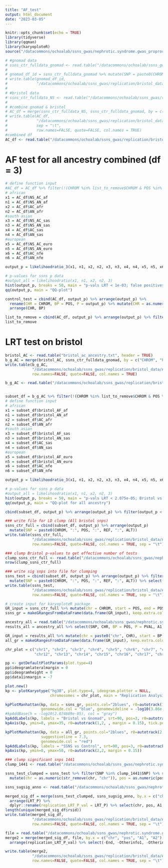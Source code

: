 ```yaml
---
title: "AF_test"
output: html_document
date: "2023-03-05"
---
```


```r
knitr::opts_chunk$set(echo = TRUE)
library(tidyverse)
library(qqman)
library(karyoploteR)
source("/datacommons/ochoalab/ssns_gwas/nephrotic.syndrome.gwas_proprocessing_202205/allele_freq/likelihoodratiotest_function.R")
```

```r
# #gnomad data
# ssns_ctr_fulldata_gnomad <- read.table("/datacommons/ochoalab/ssns_gwas/replication/bristol_data/AF/ssns_ctr_all/gnomad-3-genome.txt", header = TRUE, sep = "\t")
# 
# gnomad_df_id = ssns_ctr_fulldata_gnomad %>% mutate(SNP = paste0(CHROM, ":", POS, ":", REF, ":", ALT)) %>% select(SNP)
# write.table(gnomad_df_id,
#             "/datacommons/ochoalab/ssns_gwas/replication/bristol_data/AF/ssns_ctr_all/gnomad_snp_id.txt", row.names=FALSE, quote=FALSE, col.names = FALSE)
# 
# #bristol data
# ssns_ctr_fulldata_NS <- read.table("/datacommons/ochoalab/ssns_gwas/replication/bristol_data/AF/ssns_ctr_all/ssns_control_all_AC.txt", header = TRUE, sep = "\t")
# 
# #combine gnomad & bristol
# AC_df = merge(ssns_ctr_fulldata_NS, ssns_ctr_fulldata_gnomad, by = c("CHROM", "POS", "REF", "ALT"), all.y = TRUE) %>% drop_na()
# write.table(AC_df, 
#             "/datacommons/ochoalab/ssns_gwas/replication/bristol_data/AF/ssns_ctr_all/NS_gnomad_ssns_all_AC.txt", 
#             sep = "\t", 
#             row.names=FALSE, quote=FALSE, col.names = TRUE)
#combined df
AC_df <- read.table("/datacommons/ochoalab/ssns_gwas/replication/bristol_data/AF/ssns_ctr_all/NS_gnomad_ssns_all_AC.txt", header = TRUE, sep = "\t")
```

# AF test for all ancestry combined (df = 3)
```r
# define function input
#AC_df = AC_df %>% filter(!(CHROM %in% list_to_remove$CHROM & POS %in% list_to_remove$POS & REF %in% list_to_remove$REF & ALT %in% list_to_remove$ALT))
# african
x1 = AC_df$NS_AC_af
n1 = AC_df$NS_AN_af
x2 = AC_df$AC_afr
n2 = AC_df$AN_afr
#south asian
x3 = AC_df$NS_AC_sas
n3 = AC_df$NS_AN_sas
x4 = AC_df$AC_sas
n4 = AC_df$AN_sas
#european
x5 = AC_df$NS_AC_euro
n5 = AC_df$NS_AN_euro
x6 = AC_df$AC_nfe
n6 = AC_df$AN_nfe

output_p = likelihoodratio_3(x1, n1, x2, n2, x3, n3, x4, n4, x5, n5, x6, n6) 

# p-values for ssns p data
#output_all = likelihoodratio(x1, n1, x2, n2, 3)
hist(output_p, breaks = 50, main = "p-vals LRT < 1e-03; false positives removed ")
qq(output_p, main = "QQ-plot")

control_test = cbind(AC_df, output_p) %>% arrange(output_p) %>% 
  rename(CHR = CHROM, BP = POS, P = output_p) %>% mutate(CHR = as.numeric(str_remove(CHR, "chr")), SNP = paste0(CHR, ":", BP)) %>% 
  arrange(CHR, BP)

list_to_remove = cbind(AC_df, output_p) %>% arrange(output_p) %>% filter(output_p < 8.33e-06) 
list_to_remove
```


# LRT test on bristol
```r
bristol_AC <- read.table("bristol_ac_ancestry.txt", header = TRUE) 
b_g_AC = merge(bristol_AC, ssns_ctr_fulldata_gnomad, by = c("CHROM", "POS", "REF", "ALT"), all.y = TRUE) %>% drop_na()
write.table(b_g_AC, 
            "/datacommons/ochoalab/ssns_gwas/replication/bristol_data/AF/bristol_gnomad_ssns_all.txt", 
            row.names=FALSE, quote=FALSE, col.names = TRUE)

b_g_AC <- read.table("/datacommons/ochoalab/ssns_gwas/replication/bristol_data/AF/bristol_gnomad_ssns_all.txt", header = TRUE, sep = " ")


subset_df = b_g_AC %>% filter(!(CHROM %in% list_to_remove$CHROM & POS %in% list_to_remove$POS & REF %in% list_to_remove$REF & ALT %in% list_to_remove$ALT))
# define function input
# african
x1 = subset_df$bristol_AF_af
n1 = subset_df$bristol_AN_af
x2 = subset_df$AC_afr
n2 = subset_df$AN_afr
#south asian
x3 = subset_df$bristol_AF_sas
n3 = subset_df$bristol_AN_sas
x4 = subset_df$AC_sas
n4 = subset_df$AN_sas
#european
x5 = subset_df$bristol_AF_euro
n5 = subset_df$bristol_AN_euro
x6 = subset_df$AC_nfe
n6 = subset_df$AN_nfe

output_p = likelihoodratio_3(x1, n1, x2, n2, x3, n3, x4, n4, x5, n5, x6, n6) 

# p-values for ssns p data
#output_all = likelihoodratio(x1, n1, x2, n2, 3)
hist(output_p, breaks = 50, main = "p-vals LRT < 2.075e-05; Bristol vs Gnomad control")
qq(output_p, main = "QQ-plot for all ancestry")

cbind(subset_df, output_p) %>% arrange(output_p) %>% filter(output_p < 0.000213) 

### write file for LD clump (All bristol snps)
ssns_ctr_full = cbind(subset_df, output_p) %>% arrange(output_p) 
  mutate(SNP = paste0(CHROM, ":", POS, ":", REF, ":", ALT)) 
write.table(ssns_ctr_full, 
            "/datacommons/ochoalab/ssns_gwas/replication/bristol_data/AF/ssns_ctr_all/replication_test_ssns_2913.txt", 
            row.names=FALSE, quote=FALSE, col.names = TRUE, sep = "\t")

### clump Bristol p-values to get effective number of tests
clump_ssns_ctr_full <- read.table("/datacommons/ochoalab/ssns_gwas/nephrotic.syndrome.gwas_proprocessing_202205/allele_freq/newfiles_alpha/imputation_10_new/results/GMMAT/LD_clump/clump_bristol_all_r2_003_bp6_p1p2.txt.clumped", header = TRUE) 
nrow(clump_ssns_ctr_full)

### write sig snps into file for clumping
ssns_test = cbind(subset_df, output_p) %>% arrange(output_p) %>% filter(output_p < 0.000213) %>% 
  mutate(SNP = paste0(CHROM, ":", POS, ":", REF, ":", ALT)) %>% select(SNP, P = output_p)
write.table(ssns_test, 
            "/datacommons/ochoalab/ssns_gwas/replication/bristol_data/AF/ssns_ctr_all/replication_test_ssns_2913_1441sig.txt", 
            row.names=FALSE, quote=FALSE, col.names = TRUE, sep = "\t")
```


```r
# create input for karyoploteR package
GR_input = ssns_ctr_full %>% mutate(chr = CHROM, start = POS, end = POS) %>% select(chr, start, end, A1 = REF, A2 = ALT, P = output_p)
ssns_gr = makeGRangesFromDataFrame(data.frame(GR_input), keep.extra.columns = TRUE)

ancestry_all = read.table("/datacommons/ochoalab/ssns_gwas/nephrotic.syndrome.gwas_proprocessing_202205/allele_freq/newfiles_alpha/imputation_10_new/results/GMMAT/ssns_ctr/full_data/glmm.score.bed.all_ssns_ctr_PC_20.txt", sep = "\t", stringsAsFactors=FALSE, quote = "", header = TRUE)
results_all = ancestry_all %>% select(SNP, CHR, BP = POS, P = PVAL, A1, A2) %>% drop_na(P)

GR_input = results_all %>% mutate(chr = paste0("chr", CHR), start = BP, end = BP) %>% select(chr, start, end, A1, A2, P)
all_gr = makeGRangesFromDataFrame(data.frame(GR_input), keep.extra.columns = TRUE)
```



```r
chr_plot = c("chr1", "chr2", "chr3", "chr4", "chr5", "chr6", "chr7", "chr8", "chr9", "chr10", "chr11", 
             "chr12", "chr13", "chr14", "chr15", "chr16", "chr17", "chr18", "chr19", "chr20", "chr21", "chr22")

pp <- getDefaultPlotParams(plot.type=4)
pp$ideogramlateralmargin = 0 
pp$ideogramheight = 0
pp$data1inmargin = -7

plot.new()
kp <- plotKaryotype("hg38", plot.type=4, ideogram.plotter = NULL, 
                    chromosomes = chr_plot, main = "Replication Analysis", cex=1.5, plot.params = pp)

kpPlotManhattan(kp, data = ssns_gr, points.col="2blues", r0=autotrack(1,2, margin = 0.15),
                genomewide.col = "blue", genomewideline = -log10(3.86e-05), suggestive.col = "red", suggestiveline = -log10(0.000213))
#kpAddBase(h = -log10(2.074689e-05), col = "gray")
kpAddLabels(kp, labels = "Bristol vs Gnomad", srt=90, pos=3, r0=autotrack(1,2, margin = 0.15), cex=1.5, label.margin = 0.035)
kpAxis(kp, ymin=0, ymax=35, r0=autotrack(1,2, , margin = 0.15), tick.pos = c(0,5,10,15,20))

kpPlotManhattan(kp, data = all_gr, points.col="2blues", r0=autotrack(2,2, margin = 0.15), genomewideline = -log10(5e-8),
                suggestiveline = 7.3,
                genomewide.col = "red")
kpAddLabels(kp, labels = "SSNS vs Control", srt=90, pos=3, r0=autotrack(2,2, margin = 0.15), cex=1.5, label.margin = 0.035)
kpAxis(kp, ymin=0, ymax=50, r0=autotrack(2,2, margin = 0.15))

```

```r
### clump significant snps 1441
clump_1441 <- read.table("/datacommons/ochoalab/ssns_gwas/nephrotic.syndrome.gwas_proprocessing_202205/allele_freq/newfiles_alpha/imputation_10_new/results/GMMAT/LD_clump/clump_bristol_all_r2_003_bp6_p1p2_1441sig.txt.clumped", header = TRUE) 

ssns_test_clumped = ssns_test %>% filter(SNP %in% clump_1441$SNP) %>% separate(SNP, c("chr", "pos", "A1", "A2")) %>% 
  mutate(chr = as.numeric(str_remove(chr, "chr")), pos = as.numeric(pos)) %>% dplyr::rename(LRT_P = P)
```


```r
ssns_sugsig_anno <- read.table("/datacommons/ochoalab/ssns_gwas/nephrotic.syndrome.gwas_proprocessing_202205/allele_freq/newfiles_alpha/imputation_10_new/results/GMMAT/ssns_ctr/full_data/ssnsVScontrol_suggestivesig_rsid.txt", header = TRUE, sep = "\t") 

merged_sig_df = merge(ssns_test_clumped, ssns_sugsig_anno, by.x = c("chr", "pos", "A2", "A1"), by.y = c("Chromosome", "Position", "A1", "A2"), all.x = TRUE) %>% 
  arrange(LRT_P) %>% 
  dplyr::rename(replication_LRT_P_val = LRT_P) %>% select(chr, pos, A1, A2, rsid, original_AF = AF, original_SCORE = SCORE, original_VAR = VAR, original_PVAL = PVAL, everything(), -N)
length(unique(merged_sig_df$rsid))
write.table(merged_sig_df, 
            "/datacommons/ochoalab/ssns_gwas/replication/bristol_data/AF/ssns_ctr_all/replication_test_ssns_sig_80_annotated.txt", 
            row.names=FALSE, quote=FALSE, col.names = TRUE, sep = "\t")
```



```r
file = read.table("/datacommons/ochoalab/ssns_gwas/nephrotic.syndrome.gwas_proprocessing_202205/allele_freq/newfiles_alpha/imputation_10_new/results/GMMAT/ssns_ctr/mac_20/SKAT/annovar/all_ssns_anno_step2_0215.hg38_multianno.txt", sep = "\t", header = TRUE)
merge2 = merge(merged_sig_df, file, by.x = c("chr", "pos", "A1", "A2"), by.y = c("Chr", "Start", "Ref", "Alt"), all.x = TRUE) %>% 
  arrange(replication_LRT_P_val) %>% select(-End, -Otherinfo1, -Otherinfo2, -Otherinfo3, -Otherinfo4, -Otherinfo5, -Otherinfo6, -Otherinfo7, -Otherinfo8, -Otherinfo9, -Otherinfo10, -Otherinfo11, -Otherinfo12)

write.table(merge2, 
            "/datacommons/ochoalab/ssns_gwas/replication/bristol_data/AF/ssns_ctr_all/replication_test_ssns_sig_80_annotated.txt", 
            row.names=FALSE, quote=FALSE, col.names = TRUE, sep = "\t")
```


